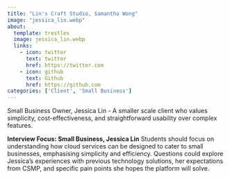 ```yaml
---
title: "Lin's Craft Studio, Samantha Wong"
image: "jessica_lin.webp"
about:
  template: trestles
  image: jessica_lin.webp
  links:
    - icon: twitter
      text: twitter
      href: https://twitter.com
    - icon: github
      text: Github
      href: https://github.com
categories: ['Client', 'Small Business']
---
```

Small Business Owner, Jessica Lin - A smaller scale client who values simplicity, cost-effectiveness, and straightforward usability over complex features.

**Interview Focus: Small Business, Jessica Lin**
Students should focus on understanding how cloud services can be designed to cater to small businesses, emphasising simplicity and efficiency. Questions could explore Jessica's experiences with previous technology solutions, her expectations from CSMP, and specific pain points she hopes the platform will solve.

<!--
Paste this script at the bottom of your HTML before the </body> tag.
See more style and config options on our docs
https://github.com/Mintplex-Labs/anything-llm/tree/master/embed/README.md
-->
<script
  data-embed-id="a1d0570e-9aaf-4f67-9648-8fb84d27742c"
  data-base-api-url="https://chat.serveur.au/api/embed"
  src="https://chat.serveur.au/embed/anythingllm-chat-widget.min.js">
</script>
<!-- AnythingLLM (https://useanything.com) -->
